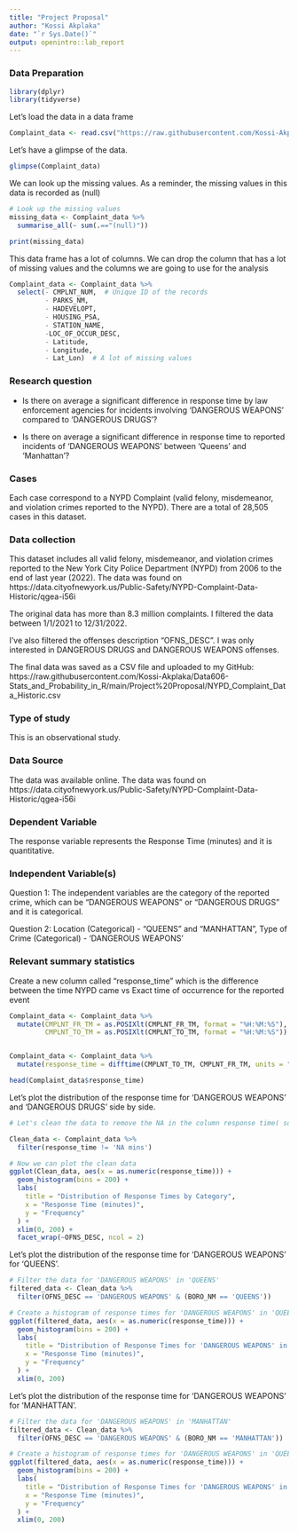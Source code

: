 ---
title: "Project Proposal"
author: "Kossi Akplaka"
date: "`r Sys.Date()`"
output: openintro::lab_report
---

### Data Preparation

```{r setup, echo=TRUE, results='hide', warning=FALSE, message=FALSE}
library(dplyr)
library(tidyverse)
```

Let's load the data in a data frame

```{r load-data}
Complaint_data <- read.csv("https://raw.githubusercontent.com/Kossi-Akplaka/Data606-Stats_and_Probability_in_R/main/Project%20Proposal/NYPD_Complaint_Data_Historic.csv")

```


Let's have a glimpse of the data. 

```{r}
glimpse(Complaint_data)
```


We can look up the missing values. As a reminder, the missing values in this data is recorded as (null)

```{r}
# Look up the missing values
missing_data <- Complaint_data %>%
  summarise_all(~ sum(.=="(null)"))

print(missing_data)
```

This data frame has a lot of columns. We can drop the column that has a lot of missing values and the columns we are going to use for the analysis

```{r}

Complaint_data <- Complaint_data %>% 
  select(- CMPLNT_NUM,  # Unique ID of the records
         - PARKS_NM,
         - HADEVELOPT, 
         - HOUSING_PSA,
         - STATION_NAME, 
         -LOC_OF_OCCUR_DESC,
         - Latitude,
         - Longitude, 
         - Lat_Lon)  # A lot of missing values

```


### Research question 

- Is there on average a significant difference in response time by law enforcement agencies for incidents involving 'DANGEROUS WEAPONS' compared to 'DANGEROUS DRUGS'? 

- Is there on average a significant difference in response time to reported incidents of 'DANGEROUS WEAPONS' between 'Queens' and 'Manhattan'?

### Cases 

Each case correspond to a NYPD Complaint (valid felony, misdemeanor, and violation crimes reported to the NYPD). There are a total of 28,505 cases in this dataset. 



### Data collection 

This dataset includes all valid felony, misdemeanor, and violation crimes reported to the New York City Police Department (NYPD) from 2006 to the end of last year (2022). The data was found on  https://data.cityofnewyork.us/Public-Safety/NYPD-Complaint-Data-Historic/qgea-i56i


The original data has more than 8.3 million complaints. I filtered the data between 1/1/2021 to 12/31/2022.

I've also filtered the offenses description "OFNS_DESC". I was only interested in  DANGEROUS DRUGS and DANGEROUS WEAPONS offenses.

The final data was saved as a CSV file and uploaded to my GitHub: https://raw.githubusercontent.com/Kossi-Akplaka/Data606-Stats_and_Probability_in_R/main/Project%20Proposal/NYPD_Complaint_Data_Historic.csv




### Type of study 


This is an observational study.


### Data Source 

The data was available online. The data was found on  https://data.cityofnewyork.us/Public-Safety/NYPD-Complaint-Data-Historic/qgea-i56i


### Dependent Variable

The response variable represents the Response Time (minutes) and it is quantitative. 


### Independent Variable(s)

Question 1: The independent variables are the category of the reported crime, which can be "DANGEROUS WEAPONS" or "DANGEROUS DRUGS" and it is categorical. 

Question 2: Location (Categorical) - "QUEENS" and "MANHATTAN", Type of Crime (Categorical) - 'DANGEROUS WEAPONS' 


### Relevant summary statistics 

Create a new column called "response_time" which is the difference between the time NYPD came vs Exact time of occurrence for the reported event 

```{r}
Complaint_data <- Complaint_data %>%
  mutate(CMPLNT_FR_TM = as.POSIXlt(CMPLNT_FR_TM, format = "%H:%M:%S"),
         CMPLNT_TO_TM = as.POSIXlt(CMPLNT_TO_TM, format = "%H:%M:%S"))


Complaint_data <- Complaint_data %>%
  mutate(response_time = difftime(CMPLNT_TO_TM, CMPLNT_FR_TM, units = "mins"))

head(Complaint_data$response_time)
```

Let's plot the distribution of the response time for 'DANGEROUS WEAPONS' and 'DANGEROUS DRUGS' side by side.

```{r message=FALSE, warning=FALSE}

# Let's clean the data to remove the NA in the column response time( some of the rows in the data didn't have time)

Clean_data <- Complaint_data %>% 
  filter(response_time != 'NA mins')

# Now we can plot the clean data
ggplot(Clean_data, aes(x = as.numeric(response_time))) +
  geom_histogram(bins = 200) +
  labs(
    title = "Distribution of Response Times by Category",
    x = "Response Time (minutes)",
    y = "Frequency"
  ) +
  xlim(0, 200) +
  facet_wrap(~OFNS_DESC, ncol = 2)

```


Let's plot the distribution of the response time for 'DANGEROUS WEAPONS' for 'QUEENS'.

```{r warning=FALSE}

# Filter the data for 'DANGEROUS WEAPONS' in 'QUEENS'
filtered_data <- Clean_data %>%
  filter(OFNS_DESC == 'DANGEROUS WEAPONS' & (BORO_NM == 'QUEENS'))

# Create a histogram of response times for 'DANGEROUS WEAPONS' in 'QUEENS'
ggplot(filtered_data, aes(x = as.numeric(response_time))) +
  geom_histogram(bins = 200) +
  labs(
    title = "Distribution of Response Times for 'DANGEROUS WEAPONS' in QUEENS",
    x = "Response Time (minutes)",
    y = "Frequency"
  ) +
  xlim(0, 200)
```

Let's plot the distribution of the response time for 'DANGEROUS WEAPONS' for 'MANHATTAN'.

```{r warning=FALSE}
# Filter the data for 'DANGEROUS WEAPONS' in 'MANHATTAN'
filtered_data <- Clean_data %>%
  filter(OFNS_DESC == 'DANGEROUS WEAPONS' & (BORO_NM == 'MANHATTAN'))

# Create a histogram of response times for 'DANGEROUS WEAPONS' in 'QUEENS'
ggplot(filtered_data, aes(x = as.numeric(response_time))) +
  geom_histogram(bins = 200) +
  labs(
    title = "Distribution of Response Times for 'DANGEROUS WEAPONS' in MANHATTAN",
    x = "Response Time (minutes)",
    y = "Frequency"
  ) +
  xlim(0, 200)
```
